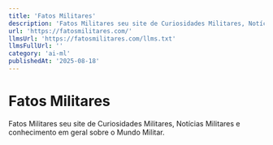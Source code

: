 ```yaml
---
title: 'Fatos Militares'
description: 'Fatos Militares seu site de Curiosidades Militares, Notícias Militares e conhecimento em geral sobre o Mundo Militar.'
url: 'https://fatosmilitares.com/'
llmsUrl: 'https://fatosmilitares.com/llms.txt'
llmsFullUrl: ''
category: 'ai-ml'
publishedAt: '2025-08-18'
---
```


# Fatos Militares

Fatos Militares seu site de Curiosidades Militares, Notícias Militares e conhecimento em geral sobre o Mundo Militar.
